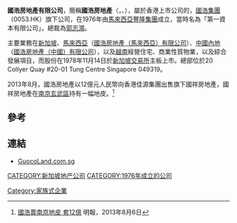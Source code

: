 '''國浩房地產有限公司'''，簡稱'''國浩房地產'''（'''{{lang-en|GuocoLand Limited}}'''，{{sgx|F17}}、{{otcbb|GUOCY}}），屬於香港上市公司的，[[國浩集團|國浩集團]]（0053.HK）旗下公司，在1976年由[[馬來西亞|馬來西亞]][[豐隆集團|豐隆集團]]成立，當時名為「第一資本有限公司」，總裁為[[郭志鴻|郭志鴻]]。

主要業務在[[新加坡|新加坡]]、[[馬來西亞|馬來西亞]]（[[國浩房地產（馬來西亞）有限公司|國浩房地產（馬來西亞）有限公司]]）、[[中國內地|中國內地]]（[[國浩房地產（中國）有限公司|國浩房地產（中國）有限公司]]），以及[[越南|越南]]經營住宅、商業性質物業，以及綜合發展項目，而股份在1978年11月14日於[[新加坡交易所|新加坡交易所]]主板上市。總部位於20 Collyer Quay #20-01 Tung Centre Singapore 049319。

2013年8月，國浩房地產以12億元人民幣向香港佳源集團出售旗下國祥房地產，國祥房地產在[[南京|南京]][[玄武區|玄武區]]持有一幅地皮。<ref>[http://finance.sina.com.hk/news/-40-6066821/1.html 國浩賣南京地皮 套12億]{{dead link|date=2017年12月 |bot=InternetArchiveBot |fix-attempted=yes }} 明報，2013年8月6日</ref>

==參考==
{{reflist}}

==連結==
*[http://www.guocoland.com.sg GuocoLand.com.sg]{{Wayback|url=http://www.guocoland.com.sg/ |date=20161001152941 }}

[[Category:家族式企業|Category:家族式企業]]
[[CATEGORY:新加坡地产公司|CATEGORY:新加坡地产公司]]
[[CATEGORY:1976年成立的公司|CATEGORY:1976年成立的公司]]